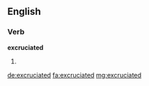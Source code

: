 ==English==

===Verb===
'''excruciated'''

# {{en-past of|excruciate}}

[[de:excruciated]]
[[fa:excruciated]]
[[mg:excruciated]]